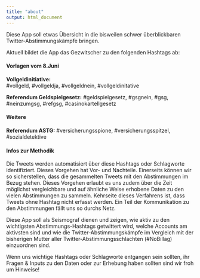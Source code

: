 ```yaml
---
title: "about"
output: html_document
---
```


Diese App soll etwas Übersicht in die bisweilen schwer überblickbaren Twitter-Abstimmungskämpfe bringen. 

Aktuell bildet die App das Gezwitscher zu den folgenden Hashtags ab:
 
#### Vorlagen vom 8.Juni

**Vollgeldinitiative:**<br> #vollgeld, #vollgeldja, #vollgeldnein, #vollgeldinitative

**Referendum Geldspielgesetz:** #geldspielgesetz, #gsgnein, #gsg, #neinzumgsg, #refgsg, #casinokartellgesetz

#### Weitere

**Referendum ASTG:** #versicherungsspione, #versicherungsspitzel, #sozialdetektive

#### Infos zur Methodik

Die Tweets werden automatisiert über diese Hashtags oder Schlagworte identifiziert. Dieses Vorgehen hat Vor- und Nachteile. Einerseits können wir so sicherstellen, dass die gesammelten Tweets mit den Abstimmungen im Bezug stehen. Dieses Vorgehen erlaubt es uns zudem über die Zeit möglichst vergleichbare und auf ähnliche Weise erhobene Daten zu den vielen Abstimmungen zu sammeln. Kehrseite dieses Verfahrens ist, dass Tweets ohne Hashtag nicht erfasst werden. Ein Teil der Kommunikation zu den Abstimmungen fällt uns so durchs Netz. 

Diese App soll als Seismograf dienen und zeigen, wie aktiv zu den wichtigsten Abstimmungs-Hashtags getwittert wird, welche Accounts am aktivsten sind und wie die Twitter-Abstimmungskämpfe im Vergleich mit der bisherigen Mutter aller Twitter-Abstimmungsschlachten (#NoBillag) einzuordnen sind.

Wenn uns wichtige Hashtags oder Schlagworte entgangen sein sollten, ihr Fragen & Inputs zu den Daten oder zur Erhebung haben sollten sind wir froh um Hinweise!
